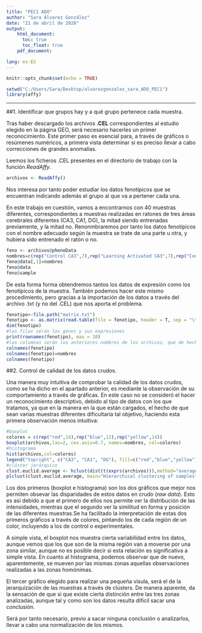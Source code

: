```yaml
---
title: "PEC1 ADO"
author: "Sara Álvarez González"
date: "21 de abril de 2020"
output: 
    html_document:
      toc: true
      toc_float: true
    pdf_document:

lang: es-ES
---
```

<div class=text-justify>
```r
knitr::opts_chunk$set(echo = TRUE)
```

```r
setwd("C:/Users/Sara/Desktop/alvarezgonzalez_sara_ADO_PEC1")
library(affy)
```
***

##1. Identificar que grupos hay y a qué grupo pertenece cada muestra.

Tras haber descargado los archivos **.CEL** correspondientes al estudio elegido en la página GEO, será necesario hacerles un primer reconocimiento. Este primer paso es esencial para, a través de gráficos o resúmenes numéricos, a primera vista determinar si es preciso llevar a cabo correcciones de grandes anomalías.

Leemos los ficheros .CEL presentes en el directorio de trabajo con la función *ReadAffy*.
```r
archivos <- ReadAffy()
```

Nos interesa por tanto poder estudiar los datos fenotípicos que se encuentran indicando además el grupo al que va a pertener cada una. 

En este trabajo en cuestión, vamos a encontrarnos con 40 muestras diferentes, correspondientes a muestras realizadas en ratones de tres áreas cerebrales diferentes (CA3, CA1, DG), la mitad siendo entrenadas previamente, y la mitad no. Renonmbraremos por tanto los datos fenotipicos con el nombre adecuado según la muestra se trate de una parte u otra, y hubiera sido entrenado el ratón o no.

```r
feno <- archivos@phenoData
nombres=c(rep("Control CA3",7),rep("Learning Activated CA3",7),rep("Control CA1",6),rep("Learning Activated CA1",6),rep("Control DG",7),rep("Learning Activated DG",7))
feno@data[,1]=nombres
feno@data
feno$sample
```

De esta forma forma obtendremos tantos los datos de expresión como los fenotípicos de la muestra. También podemos hacer este mismo procedimiento, pero gracias a la importación de los datos a través del archivo .txt (y no del .CEL) que nos aporta el problema.

```r
fenotipo<-file.path("matrix.txt")
fenotipo <- as.matrix(read.table(file = fenotipo, header = T, sep = "\t", row.names = 1, as.is = T))
dim(fenotipo)
#las filas serán los genes y sus expresiones
print(rownames(fenotipo), max = 10)
#las columnas serán los anteriores nombres de los archivos, que de hecho podemos cambiar como hicimos en la otra manera de hacerlo anterior
colnames(fenotipo)
colnames(fenotipo)=nombres
colnames(fenotipo)
```

##2. Control de calidad de los datos crudos.

Una manera muy intuitiva de comprobar la calidad de los datos crudos, como se ha dicho en el apartado anterior, es mediante la observación de su comportamiento a través de gráficas. En este caso no se consideró el hacer un reconocimiento descriptivo, debido al tipo de datos con los que tratamos, ya que en la manera en la que están cargados, el hecho de que sean varias muestras diferentes dificultaría tal objetivo, haciendo esta primera observación menos intuitiva:
  
```r
#boxplot
colores = c(rep("red",14),rep("blue",12),rep("yellow",14))
boxplot(archivos,las=2, cex.axis=0.7, names=nombres, col=colores)
#histograma
hist(archivos,col=colores)
legend("topright", c("CA3", "CA1", "DG"), fill=c("red","blue","yellow"))
#clúster jerárquico
clust.euclid.average <- hclust(dist(t(exprs(archivos))),method="average")
plclust(clust.euclid.average, main="Hierarchical clustering of samples",  hang=-1)
```

Los dos primeros (boxplot e histograma) son los dos gráficos que mejor nos permiten obsevar las disparidades de estos datos en crudo (*raw data*). Esto es así debido a que el primero de ellos nos permite ver la distribución de las intensidades, mientras que el segundo ver la similitud en forma y posición de las diferentes muestras.Se ha facilitado la interpretación de estas dos primeros gráficos a través de colores, pintando los de cada región de un color, incluyendo a los de control o experimentales.

A simple vista, el boxplot nos muestra cierta variabilidad entre los datos, aunque vemos que los que son de la misma región van a moverse por una zona similar, aunque no es posible decir si esta relación es significativa a simple vista. En cuanto al histograma, podemos observar que de nuevo, aparentemente, se mueven por las mismas zonas aquellas observaciones realizadas a las zonas homónimas.

El tercer gráfico elegido para realizar una pequeña visula, será el de la jerarquización de las muestras a través de clústers. De manera aparente, da la sensación de que sí que existe cierta distinción entre las tres zonas analizadas, aunque tal y como son los datos resulta difícil sacar una conclusión.

Será por tanto necesario, previo a sacar ninguna conclusión o analizarlos, llevar a cabo una normalización de los mismos.




</div>
